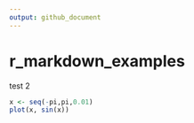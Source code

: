 ```yaml
---
output: github_document
---
```


# r_markdown_examples
test 2

```r

x <- seq(-pi,pi,0.01)
plot(x, sin(x))
       
```

